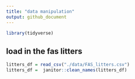 ```yaml
---
title: "data manipulation"
output: github_document
---
```




```r
library(tidyverse)
```

## load in the fas litters
```r
litters_df = read_csv("./data/FAS_litters.csv")
litters_df =  janitor::clean_names(litters_df)
```

